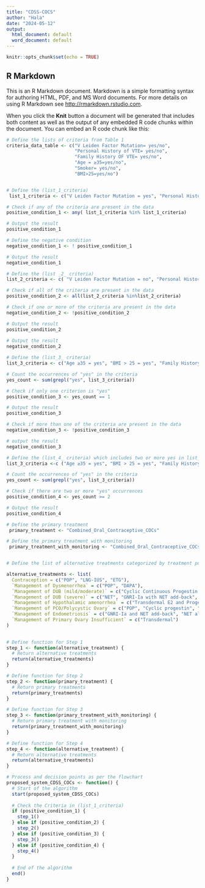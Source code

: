 ---
title: "CDSS-COCS"
author: "Hala"
date: "2024-05-12"
output:
  html_document: default
  word_document: default
---

```{r setup, include=FALSE}
knitr::opts_chunk$set(echo = TRUE)
```

## R Markdown

This is an R Markdown document. Markdown is a simple formatting syntax for authoring HTML, PDF, and MS Word documents. For more details on using R Markdown see <http://rmarkdown.rstudio.com>.

When you click the **Knit** button a document will be generated that includes both content as well as the output of any embedded R code chunks within the document. You can embed an R code chunk like this:

```{r Define the lists of criteria from Table 1}
# Define the lists of criteria from Table 1
criteria_data_table <- c("V Leiden Factor Mutation= yes/no", 
                         "Personal History of VTE= yes/no", 
                         "Family History OF VTE= yes/no",
                         "Age = ≥35=yes/no",
                         "Smoker= yes/no", 
                         "BMI>25=yes/no")


# Define the (list_1_criteria)
 list_1_criteria <- c("V Leiden Factor Mutation = yes", "Personal History of VTE = yes")

# Check if any of the criteria are present in the data
positive_condition_1 <- any( list_1_criteria %in% list_1_criteria)

# Output the result
positive_condition_1

# Define the negative condition
negative_condition_1 <- ! positive_condition_1

# Output the result
negative_condition_1

```

```{r}

# Define the (list _2_ criteria)
list_2_criteria <- c( "V Leiden Factor Mutation = no", "Personal History of VTE = no", "Age = ≥35 = no","BMI>25 = no", "Family History OF VTE = no", "Smoker = no" )

# Check if all of the criteria are present in the data
positive_condition_2 <- all(list_2_criteria %in%list_2_criteria)

# Check if one or more of the criteria are present in the data
negative_condition_2 <- !positive_condition_2

# Output the result
positive_condition_2
 
# Output the result
negative_condition_2

```

```{r}

# Define the (list_3_ criteria)
list_3_criteria <- c("Age ≥35 = yes", "BMI > 25 = yes", "Family History OF VTE = yes", "Smoker = yes")

# Count the occurrences of "yes" in the criteria
yes_count <- sum(grepl("yes", list_3_criteria))

# Check if only one criterion is "yes"
positive_condition_3 <- yes_count == 1

# Output the result
positive_condition_3

# Check if more than one of the criteria are present in the data
negative_condition_3 <- !positive_condition_3

# output the result
negative_condition_3

```

```{r Define list_4_criteria}

# Define the (list_4_ criteria) which includes two or more yes in list_3_criteria
list_3_criteria <-c ("Age ≥35 = yes", "BMI > 25 = yes", "Family History OF VTE = yes", "Smoker = yes")

# Count the occurrences of "yes" in the criteria
yes_count <- sum(grepl("yes", list_3_criteria))

# Check if there are two or more "yes" occurrences
positive_condition_4 <- yes_count >= 2

# Output the result
positive_condition_4

```

```{r Define the suggestion treatments}
# Define the primary treatment
 primary_treatment <- "Combined_Oral_Contraceptive_COCs"

# Define the primary treatment with monitoring
 primary_treatment_with_monitoring <- "Combined_Oral_Contraceptive_COCs_with_monitoring"


# Define the list of alternative treatments categorized by treatment purpose

alternative_treatments <- list(
  Contraception = c("POP", "LNG-IUS", "ETG"),
  `Management of Dysmenorrhea` = c("POP", "DAPA"),
  `Management of DUB (mild/moderate)` = c("Cyclic Continuous Progestin NET"),
  `Management of DUB (severe)` = c("NET", "GNRI-Ia with NET add-back", "LNG-IUS"),
  `Management of Hypothalamic amenorrhea` = c("Transdermal E2 and Progestin NET", "MPA"),
  `Management of PCO/Polycystic Ovary` = c("POP", "Cyclic progestin", "Metformin"),
  `Management of Endometriosis` = c("GNRI-Ia and NET add-back", "NET alone", "DAPA"),
  `Management of Primary Ovary Insufficient` = c("Transdermal")
)
 

```

```{r The CDSS-COCs algorithm flowchart}

# Define function for Step 1
step_1 <- function(alternative_treatment) {
  # Return alternative treatments
  return(alternative_treatments)
}

# Define function for Step 2
step_2 <- function(primary_treatment) {
  # Return primary treatments
  return(primary_treatments)
}

# Define function for Step 3
step_3 <- function(primary_treatment_with_monitoring) {
  # Return primary treatment with monitoring
  return(primary_treatment_with_monitoring)
}

# Define function for Step 4
step_4 <- function(alternative_treatment) {
  # Return alternative treatments
  return(alternative_treatments)
}

# Process and decision points as per the flowchart
proposed_system_CDSS_COCs <- function() {
  # Start of the algorithm
  start(proposed_system_CDSS_COCs)
  
  # Check the Criteria in (list_1_criteria)
  if (positive_condition_1) {
    step_1()
  } else if (positive_condition_2) {
    step_2()
  } else if (positive_condition_3) {
    step_3()
  } else if (positive_condition_4) {
    step_4()
  }
  
  # End of the algorithm
  end()
}


```
